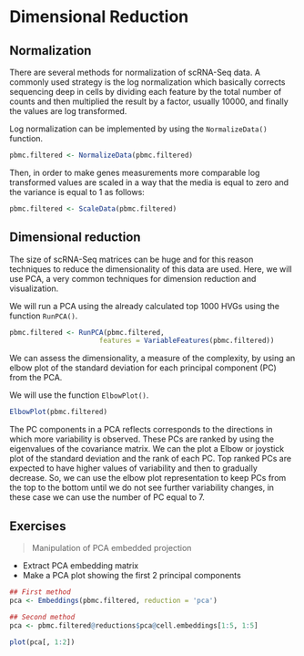 # Dimensional Reduction


## Normalization

There are several methods for normalization of scRNA-Seq data. A commonly
used strategy is the log normalization which basically corrects sequencing
deep in cells by dividing each feature by the total number of counts and
then multiplied the result by a factor, usually 10000, and finally the
values are log transformed.

Log normalization can be implemented by using the `NormalizeData()` function.

```r
pbmc.filtered <- NormalizeData(pbmc.filtered)
```

Then, in order to make genes measurements more comparable log transformed
values are scaled in a way that the media is equal to zero and the variance
is equal to 1 as follows:

```r
pbmc.filtered <- ScaleData(pbmc.filtered)
```



## Dimensional reduction


The size of scRNA-Seq matrices can be huge and for this reason techniques to reduce the dimensionality
of this data are used. Here, we will use PCA, a very common techniques for dimension
reduction and visualization.

We will run a PCA using the already calculated top 1000 HVGs using the function `RunPCA()`.

```r
pbmc.filtered <- RunPCA(pbmc.filtered, 
                      features = VariableFeatures(pbmc.filtered))
```

We can assess the dimensionality, a measure of the complexity, by using an
elbow plot of the standard deviation for each principal component (PC)
from the PCA.

We will use the function `ElbowPlot()`.


```r
ElbowPlot(pbmc.filtered)
```

The PC components in a PCA reflects corresponds to the directions in which
more variability is observed. These PCs are ranked by using the eigenvalues
of the covariance matrix. We can the plot a Elbow or joystick plot of the 
standard deviation and the rank of each PC. Top ranked PCs are expected to 
have higher values of variability and then to gradually decrease. So, we
can use the elbow plot representation to keep PCs from the top to the bottom
until we do not see further variability changes, in these case we can use 
the number of PC equal to 7.


## Exercises

> Manipulation of PCA embedded projection

 * Extract PCA embedding matrix
 * Make a PCA plot showing the first 2 principal components 
 

```r
## First method
pca <- Embeddings(pbmc.filtered, reduction = 'pca')

## Second method
pca <- pbmc.filtered@reductions$pca@cell.embeddings[1:5, 1:5]

plot(pca[, 1:2])
```


